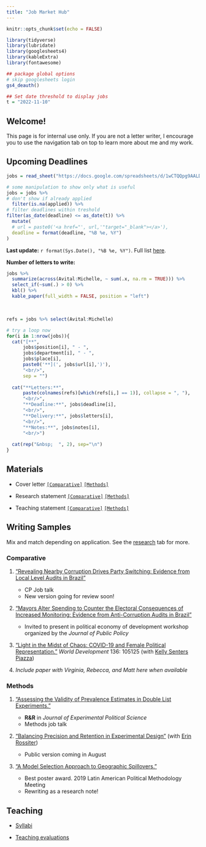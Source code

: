 ```yaml
---
title: "Job Market Hub"
---
```


```r
knitr::opts_chunk$set(echo = FALSE)

library(tidyverse)
library(lubridate)
library(googlesheets4)
library(kableExtra)
library(fontawesome)

## package global options
# skip googlesheets login
gs4_deauth()

## Set date threshold to display jobs
t = "2022-11-10"
```

## Welcome!

This page is for internal use only. If you are not a letter writer, I encourage you to use the navigation tab on top to learn more about me and my work.

## Upcoming Deadlines

```r
jobs = read_sheet("https://docs.google.com/spreadsheets/d/1wCTQQpg9AALD-d4N2gCD-_xrV_P-EhNJUeDQnUsVHPI/edit#gid=505775282")

# some manipulation to show only what is useful
jobs = jobs %>% 
# don't show if already applied
  filter(is.na(applied)) %>% 
# filter deadlines within treshold
filter(as_date(deadline) <= as_date(t)) %>% 
  mutate(
  # url = paste0('<a href="', url,'"target="_blank"></a>'),
  deadline = format(deadline, "%B %e, %Y")
)
```

**Last update:** `r format(Sys.Date(), "%B %e, %Y")`. Full list [here](https://docs.google.com/spreadsheets/d/1wCTQQpg9AALD-d4N2gCD-_xrV_P-EhNJUeDQnUsVHPI/edit#gid=505775282).

**Number of letters to write:**

```r
jobs %>% 
  summarize(across(Avital:Michelle, ~ sum(.x, na.rm = TRUE))) %>% 
  select_if(~sum(.) > 0) %>% 
  kbl() %>% 
  kable_paper(full_width = FALSE, position = "left")
```

&nbsp;

```r
refs = jobs %>% select(Avital:Michelle)

# try a loop now
for(i in 1:nrow(jobs)){
  cat("[**",
      jobs$position[i], " - ",
      jobs$department[i], " - ",
      jobs$place[i],
      paste0('**](', jobs$url[i],')'),
      "<br/>",
      sep = "")
  
  cat("**Letters:**",
      paste(colnames(refs)[which(refs[i,] == 1)], collapse = ", "),
      "<br/>",
      "**Deadline:**", jobs$deadline[i],
      "<br/>",
      "**Delivery:**", jobs$letters[i],
      "<br/>",
      "**Notes:**", jobs$notes[i],
      "<br/>")
  
  cat(rep("&nbsp;  ", 2), sep="\n")
}
```


## Materials

- Cover letter [`[Comparative]`](job_market/cover_letter/cover_letter_cp.pdf) [`[Methods]`](job_market/cover_letter/cover_letter_methods.pdf)

- Research statement [`[Comparative]`](job_market/statements/research_statement_cp.pdf) [`[Methods]`](job_market/statements/research_statement_methods.pdf)

- Teaching statement [`[Comparative]`](job_market/statements/teaching_statement_cp.pdf) [`[Methods]`](job_market/statements/teaching_statement_methods.pdf)

## Writing Samples

Mix and match depending on application. See the [research](/research.html) tab for more.

### Comparative

1. ["Revealing Nearby Corruption Drives Party Switching: Evidence from Local Level Audits in Brazil"](files/research/nearby_corruption.pdf)

    - CP Job talk
    - New version going for review soon!
  
2. ["Mayors Alter Spending to Counter the Electoral Consequences of Increased Monitoring: Evidence from Anti-Corruption Audits in Brazil"](files/research/audit_spending.pdf)

    - Invited to present in political economy of development workshop organized by the *Journal of Public Policy*
  
3. ["Light in the Midst of Chaos: COVID-19 and Female Political Representation."](https://doi.org/10.1016/j.worlddev.2020.105125) *World Development* 136: 105125 (with [Kelly Senters Piazza](https://www.usafa.edu/facultyprofile/?smid=23816))

4. *Include paper with Virginia, Rebecca, and Matt here when available*


### Methods

1. ["Assessing the Validity of Prevalence Estimates in Double List Experiments."](files/research/dle_test.pdf)

    - **R&R** in *Journal of Experimental Political Science*
    - Methods job talk
  
2. ["Balancing Precision and Retention in Experimental Design"](files/research/precision_retention.pdf) (with [Erin Rossiter](http://erossiter.com/))

    - Public version coming in August
  
3. ["A Model Selection Approach to Geographic Spillovers."](files/research/model_spillovers.pdf)

    - Best poster award. 2019 Latin American Political Methodology Meeting
    - Rewriting as a research note!



## Teaching

- [Syllabi](/teaching.html)

- [Teaching evaluations](/job_market/statements/diaz_teaching_evals.pdf)
